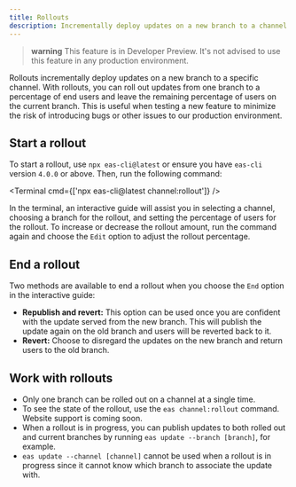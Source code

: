 ```yaml
---
title: Rollouts
description: Incrementally deploy updates on a new branch to a channel.
---
```



> **warning** This feature is in Developer Preview. It's not advised to use this feature in any production environment.

Rollouts incrementally deploy updates on a new branch to a specific channel. With rollouts, you can roll out updates from one branch to a percentage of end users and leave the remaining percentage of users on the current branch. This is useful when testing a new feature to minimize the risk of introducing bugs or other issues to our production environment.

## Start a rollout

To start a rollout, use `npx eas-cli@latest` or ensure you have `eas-cli` version `4.0.0` or above. Then, run the following command:

<Terminal cmd={['npx eas-cli@latest channel:rollout']} />

In the terminal, an interactive guide will assist you in selecting a channel, choosing a branch for the rollout, and setting the percentage of users for the rollout. To increase or decrease the rollout amount, run the command again and choose the `Edit` option to adjust the rollout percentage.

## End a rollout

Two methods are available to end a rollout when you choose the `End` option in the interactive guide:

- **Republish and revert:** This option can be used once you are confident with the update served from the new branch. This will publish the update again on the old branch and users will be reverted back to it.
- **Revert:** Choose to disregard the updates on the new branch and return users to the old branch.

## Work with rollouts

- Only one branch can be rolled out on a channel at a single time.
- To see the state of the rollout, use the `eas channel:rollout` command. Website support is coming soon.
- When a rollout is in progress, you can publish updates to both rolled out and current branches by running `eas update --branch [branch]`, for example.
- `eas update --channel [channel]` cannot be used when a rollout is in progress since it cannot know which branch to associate the update with.
